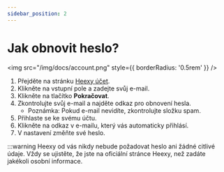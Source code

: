 ---
sidebar_position: 2
---

# Jak obnovit heslo?
<img src="/img/docs/account.png" style={{ borderRadius: '0.5rem' }} />

1. Přejděte na stránku [Heexy účet](https://account.heexy.org/).
2. Klikněte na vstupní pole a zadejte svůj e-mail.
3. Klikněte na tlačítko **Pokračovat**.
4. Zkontrolujte svůj e-mail a najděte odkaz pro obnovení hesla.  
   - Poznámka: Pokud e-mail nevidíte, zkontrolujte složku spam.
5. Přihlaste se ke svému účtu.
6. Klikněte na odkaz v e-mailu, který vás automaticky přihlásí.
7. V nastavení změňte své heslo.

:::warning Heexy od vás nikdy nebude požadovat heslo ani žádné citlivé údaje. Vždy se ujistěte, že jste na oficiální stránce Heexy, než zadáte jakékoli osobní informace.